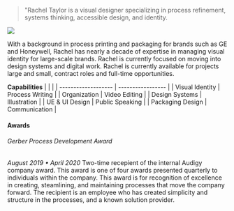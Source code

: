 
<Split side="left">

> "Rachel Taylor is a visual designer specializing in process refinement, systems thinking, accessible design, and identity.

</Split>

<Split side="right">

![](../images/Headshot-RT_2020.jpg)

</Split>

With a background in process printing and packaging for brands such as GE and Honeywell, Rachel has nearly a decade of expertise in managing visual identity for large-scale brands. Rachel is currently focused on moving into design systems and digital work. 
Rachel is currently available for projects large and small, contract roles and full-time opportunities.

**Capabilities**
|                     |                   |
| ------------------- | ----------------- |
| Visual Identity     | Process Writing   |
| Organization        | Video Editing     |
| Design Systems      | Illustration      |
| UE & UI Design      | Public Speaking   |
| Packaging Design    | Communication     |



#### Awards
###### Gerber Process Development Award
**August 2019* • *April 2020**
Two-time recepient of the internal Audigy company award. This award is one of four awards presented quarterly to individuals within the company. This award is for recognition of excellence in creating, steamlining, and maintaining processes that move the company forward. The recipient is an employee who has created simplicity and structure in the processes, and a known solution provider.